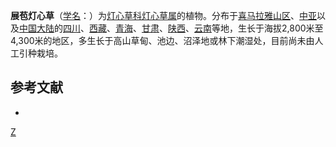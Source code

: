{{Speciesbox 
| taxon = Juncus thomsonii
| authority = Buchen.
| subdivision_ranks =[[变种|变种]]
| subdivision =
* 展苞灯心草 ''J. t.'' var. ''thomsonii''
* [[褐花灯心草|褐花灯心草]] ''J. t.'' var. ''fulvus''
}}

'''展苞灯心草'''（[[学名|学名]]：{{lang|la|''Juncus thomsonii''}}）为[[灯心草科|灯心草科]][[灯心草属|灯心草属]]的植物。分布于[[喜马拉雅山区|喜马拉雅山区]]、[[中亚|中亚]]以及[[中国大陆|中国大陆]]的[[四川|四川]]、[[西藏|西藏]]、[[青海|青海]]、[[甘肃|甘肃]]、[[陕西|陕西]]、[[云南|云南]]等地，生长于海拔2,800米至4,300米的地区，多生长于高山草甸、池边、沼泽地或林下潮湿处，目前尚未由人工引种栽培。

== 参考文献 ==
<div class="references-small">
* {{cite web| url =http://www.bioinfo.cn/db05/KmzwSpecies.php?action=view&id=25196| title =展苞灯心草（原变种）| work =《中国高等植物数据库全库》| publisher =中国科学院微生物研究所| author =昆明植物研究所| accessdate =2009-02-25| deadurl =yes| archiveurl =https://web.archive.org/web/20160304235636/http://www.bioinfo.cn/db05/KmzwSpecies.php?action=view&id=25196| archivedate =2016-03-04}}
</div>
{{Taxonbar|from=Q3189997}}

[[Category:灯心草属|Z]]


{{植物小作品}}